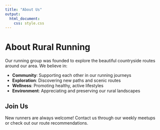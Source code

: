 ```yaml
---
title: "About Us"
output: 
  html_document:
    css: style.css
---
```


# About Rural Running

Our running group was founded to explore the beautiful countryside routes around our area. We believe in:

- **Community**: Supporting each other in our running journeys
- **Exploration**: Discovering new paths and scenic routes
- **Wellness**: Promoting healthy, active lifestyles
- **Environment**: Appreciating and preserving our rural landscapes

## Join Us
New runners are always welcome! Contact us through our weekly meetups or check out our route recommendations.